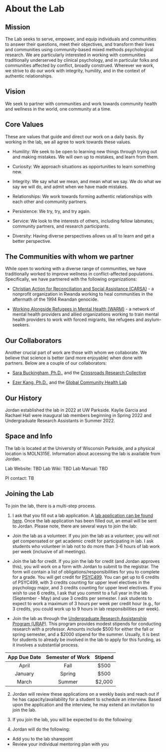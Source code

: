 # About the Lab 

## Mission

The Lab seeks to serve, empower, and equip individuals and communities to answer their questions, meet their objectives, and transform their lives and communities using community-based mixed methods psychological research. We are particularly interested in working with communities traditionally underserved by clinical psychology, and in particular folks and communities affected by conflict, broadly construed. Wherever we work, we strive to do our work with integrity,  humility, and in the context of authentic relationships.

## Vision

We seek to partner with communities and work towards community health and wellness in the world, one community at a time.

## Core Values

These are values that guide and direct our work on a daily basis. By working in the lab, we all agree to work towards these values.

- Humility: We seek to be open to learning new things through trying out and making mistakes. We will own up to mistakes, and learn from them.

- Curiosity: We approach situations as opportunities to learn something new.

- Integrity: We say what we mean, and mean what we say. We do what we say we will do, and admit when we have made mistakes.

- Relationships: We work towards forming authentic relationships with each other and community partners.

- Persistence: We try, try, and try again.

- Service: We look to the interests of others, including fellow labmates, community partners, and research participants.

- Diversity: Having diverse perspectives allows us all to learn and get a better perspective. 


## The Communities with whom we partner

While open to working with a diverse range of communities, we have traditionally worked to improve wellness in conflict-affected populations. Specifically, we have partnered with the following organizations:

- [Christian Action for Reconciliation and Social Assistance (CARSA)](https://www.carsaministry.org/) - a nonprofit organization in Rwanda working to heal communities in the aftermath of the 1994 Rwandan genocide.

- [Working Alongside Refugees in Mental Health (WARM)](warmalska.org) - a network of mental health providers and allied organizations working to train mental health providers to work with forced migrants, like refugees and asylum-seekers.

## Our Collaborators

Another crucial part of work are those with whom we collaborate. We believe that science is better (and more enjoyable) when done with partners. Below are a couple of our collaborators:

- [Sara Buckingham, Ph.D.](https://www.uaa.alaska.edu/academics/college-of-arts-and-sciences/departments/psychology/faculty/buckingham.cshtml), and the [Crossroads Research Collective](https://crossroadsresearch.wixsite.com/collective)

- [Ezer Kang, Ph.D.](https://profiles.howard.edu/profile/466/ezer-kang), and the [Global Community Health Lab](https://ezerkang-howard-faculty.com/)

## Our History

Jordan established the lab in 2022 at UW Parkside. Kaylie Garcia and Rachael Hall were inaugural lab members beginning in Spring 2022 and Undergraduate Research Assistants in Summer 2022.

## Space and Info

The lab is located at the University of Wisconsin Parkside, and a physical location is MOLN315E. Information about accessing the lab is available from Jordan.

Lab Website: TBD
Lab Wiki: TBD
Lab Manual: TBD

PI contact: TB

## Joining the Lab

To join the lab, there is a multi-step process. 

1. I ask that you fill out a lab application. A [lab application can be found here](). Once the lab application has been filled out, an email will be sent to Jordan. Please note, there are several ways to join the lab:
  + Join the lab as a volunteer. If you join the lab as a volunteer, you will not get compensated or get academic credit for participating in lab. I ask students who volunteer in lab not to do more than 3-6 hours of lab work per week (inclusive of all meetings).

  + Join the lab for credit. If you join the lab for credit (and Jordan approves this), you will work on a form with Jordan to submit to the registrar. The form will contain a list of obligations/responsibilities for you to complete for a grade. You will get credit for [PSYC499](https://www.uwp.edu/learn/academiccatalog/2019-2021/psyc.cfm#courses#courses). You can get up to 6 credits of PSYC499, with 3 credits counting for upper level electives in the psychology major, and 3 credits counting for upper level electives. If you wish to use 6 credits, I ask that you commit to a full year in the lab (September - May) and use 3 credits per semester. I ask students to expect to work a maximum of 3 hours per week per credit hour (e.g., for 3 credits, you could work up to 9 hours in lab responsibilities per week).

  + Join the lab as through the [Undergraduate Research Assistanship Program (URAP)](https://www.uwp.edu/explore/offices/researchadmin/urap.cfm). This program provides modest stipends for conducting research with a professor. Amounts include \$500 for either the fall or spring semester, and a \$2000 stipend for the summer. Usually, it is best for students to already be involved in the lab to apply for this funding, as it involves a substantial process.

  App Due Date      Semester of Work      Stipend
----------------  --------------------  -----------
    April                Fall              $500
    January              Spring            $500
    March                Summer            $2,000

2. Jordan will review these applications on a weekly basis and reach out if he has capacity/availability for a student to schedule an interview. Based upon the application and the interview, he may extend an invitation to join the lab.

3. If you join the lab, you will be expected to do the following:
<expectations>

4. Jordan will do the following:
  + Add you to the lab sharepoint
  + Review your individual mentoring plan with you
